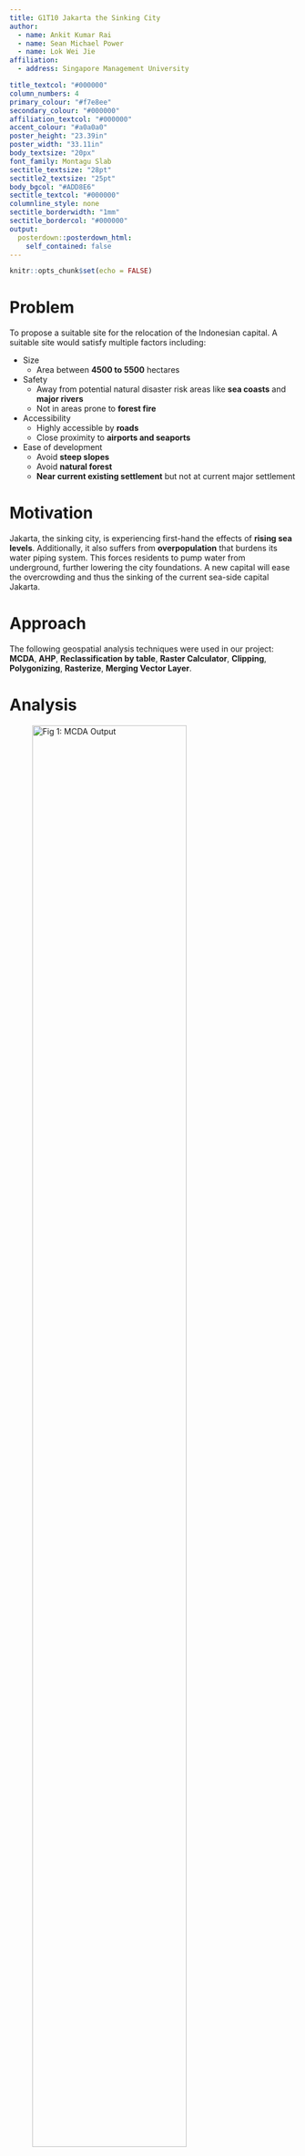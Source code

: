 ```yaml
---
title: G1T10 Jakarta the Sinking City
author:
  - name: Ankit Kumar Rai
  - name: Sean Michael Power
  - name: Lok Wei Jie
affiliation:
  - address: Singapore Management University

title_textcol: "#000000"
column_numbers: 4
primary_colour: "#f7e8ee"
secondary_colour: "#000000"
affiliation_textcol: "#000000"
accent_colour: "#a0a0a0"
poster_height: "23.39in"
poster_width: "33.11in"
body_textsize: "20px"
font_family: Montagu Slab
sectitle_textsize: "28pt"
sectitle2_textsize: "25pt"
body_bgcol: "#ADD8E6"
sectitle_textcol: "#000000"
columnline_style: none
sectitle_borderwidth: "1mm"
sectitle_bordercol: "#000000"
output: 
  posterdown::posterdown_html:
    self_contained: false
---
```


```r
knitr::opts_chunk$set(echo = FALSE)
```

# Problem

To propose a suitable site for the relocation of the Indonesian capital. A suitable site would satisfy multiple factors including:

* Size
  + Area between **4500 to 5500** hectares
* Safety
  + Away from potential natural disaster risk areas like **sea coasts** and **major rivers**
  + Not in areas prone to **forest fire**
* Accessibility
  + Highly accessible by **roads**
  + Close proximity to **airports and seaports**
* Ease of development
  + Avoid **steep slopes**
  + Avoid **natural forest**
  + **Near current existing settlement** but not at current major settlement

# Motivation

Jakarta, the sinking city, is experiencing first-hand the effects of **rising sea levels**. Additionally, it also suffers from **overpopulation** that burdens its water piping system. This forces residents to pump water from underground, further lowering the city foundations. A new capital will ease the overcrowding and thus the sinking of the current sea-side capital Jakarta.

# Approach

The following geospatial analysis techniques were used in our project:
**MCDA**, **AHP**, **Reclassification by table**, **Raster Calculator**, **Clipping**, **Polygonizing**, **Rasterize**, **Merging Vector Layer**.

# Analysis

![Fig 1: MCDA Output](img/LandSuitabilityw_orec.png){width=80%}

We decided that the **slope** factor is the most important factor. Thus we used the map above as our base map. The areas that are spotty are **steeper than 15 degrees** and thus an area with high concentration of spots would be unfit for our site. We analyzed the area using our four factors mentioned in issue analysis to choose our site.

# Recommendation
![Fig 2: Selected Site](img/LANDSUITABILITYOVERVIEW.png){width=80%}



After much consideration, this area that is **shaded in a rectangle** is our recommendation for the new capital city. It is **4723 hectares** in size and while, is not near the major urban settlement in Balikpapan, is near other existing small settlements. This site selection satisfies our size objective since it is between 4500 to 5500 hectares.

![Fig 3: Forest hotspots](img/Site with HotSpot.png){width=80%}


To satisfy our objective of safety, we avoided areas that are **forest fire hotspots** and ensured the recommended location was not along the coast or besides major rivers to avoid flooding.

![Fig 4: Air and Seaports](img/Site-Ports.png){width=80%}



![Fig 5: Air+Seaports](img/Site With Road.png){width=80%}



To satisfy our objective of accessibility, the new capital must be **accessible by roads**. In the previous map, Land Suitability Map with Air and Sea Ports we can also see there is a **major highway** running through our site, providing ease of transport. The major highway also connects our site to highways and it is positioned in close proximity to **harbours**.

![Fig 6: Forests](img/Site with Forest.png){width=80%}


![Fig 7: Existing Settlements](img/Site_Settlement.png){width=80%}


Our chosen site does not overlap much with **heavy forests** and is also near other settlements while not being situated at a major settlement itself. Both of these in conjunction with the slope layer show ease of development for our site.

# Future Plans
In the future, it is possible to expand our scope of issues and factors that contribute to a suitable site. This could include things such as **avoiding agricultural areas** as well as being in **proximity to worship** areas based on local demographics for greater quality of life in the capital. It is also possible to expand our toolkit to use a **3D representation of slope** to get a better understanding of the land layout.


